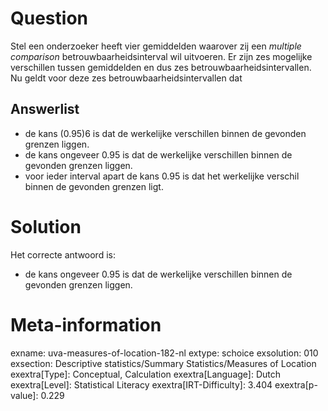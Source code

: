 Question
========

Stel een onderzoeker heeft vier gemiddelden waarover zij een *multiple
comparison* betrouwbaarheidsinterval wil uitvoeren. Er zijn zes
mogelijke verschillen tussen gemiddelden en dus zes
betrouwbaarheidsintervallen. Nu geldt voor deze zes
betrouwbaarheidsintervallen dat


Answerlist
----------

* de kans (0.95)6 is dat de werkelijke verschillen binnen de gevonden grenzen liggen.
* de kans ongeveer 0.95 is dat de werkelijke verschillen binnen de gevonden grenzen liggen.
* voor ieder interval apart de kans 0.95 is dat het werkelijke verschil binnen de gevonden grenzen ligt.

Solution
========

Het correcte antwoord is: 

* de kans ongeveer 0.95 is dat de werkelijke verschillen binnen de gevonden grenzen liggen.

Meta-information
================
exname: uva-measures-of-location-182-nl
extype: schoice
exsolution: 010
exsection: Descriptive statistics/Summary Statistics/Measures of Location
exextra[Type]: Conceptual, Calculation
exextra[Language]: Dutch
exextra[Level]: Statistical Literacy
exextra[IRT-Difficulty]: 3.404
exextra[p-value]: 0.229
